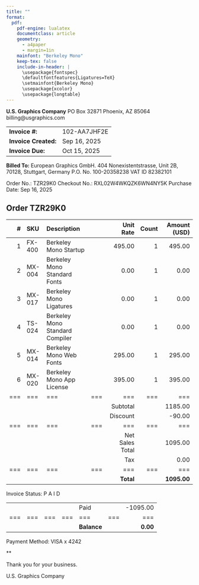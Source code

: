 ```yaml
---
title: ""
format:
  pdf:
    pdf-engine: lualatex
    documentclass: article
    geometry:
      - a4paper
      - margin=1in
    mainfont: "Berkeley Mono"
    keep-tex: false
    include-in-header: |
      \usepackage{fontspec}
      \defaultfontfeatures{Ligatures=TeX}
      \setmainfont{Berkeley Mono}
      \usepackage{xcolor}
      \usepackage{longtable}
---
```


::: {layout="[70,30]"}
::: {#company-info}
**U.S. Graphics Company**
PO Box 32871
Phoenix, AZ 85064
billing@usgraphics.com
:::

::: {#invoice-box}
| | |
|---|---|
| **Invoice #:** | 102-AA7JHF2E |
| **Invoice Created:** | Sep 16, 2025 |
| **Invoice Due:** | Oct 15, 2025 |
:::
:::

\vspace{20pt}

**Billed To:**
European Graphics GmbH.
404 Nonexistentstrasse, Unit 2B,
70128, Stuttgart, Germany
P.O. No. 100-20358238
VAT ID 82382101

\vspace{10pt}

Order No.: TZR29K0
Checkout No.: RXL02W4WKQZK6WN4NY5K
Purchase Date: Sep 16, 2025

\vspace{10pt}

## Order TZR29K0 {.unnumbered .center}

| # | SKU | Description | | Unit Rate | Count | Amount (USD) |
|--:|:--|:--|:--|--:|--:|--:|
| 1 | FX-400 | Berkeley Mono Startup | | 495.00 | 1 | 495.00 |
| 2 | MX-004 | Berkeley Mono Standard Fonts | | 0.00 | 1 | 0.00 |
| 3 | MX-017 | Berkeley Mono Ligatures | | 0.00 | 1 | 0.00 |
| 4 | TS-024 | Berkeley Mono Standard Compiler | | 0.00 | 1 | 0.00 |
| 5 | MX-014 | Berkeley Mono Web Fonts | | 295.00 | 1 | 295.00 |
| 6 | MX-020 | Berkeley Mono App License | | 395.00 | 1 | 395.00 |
|===|===|===|===|===|===|===|
| | | | | Subtotal | | 1185.00 |
| | | | | Discount | | -90.00 |
|===|===|===|===|===|===|===|
| | | | | Net Sales Total | | 1095.00 |
| | | | | Tax | | 0.00 |
|===|===|===|===|===|===|===|
| | | | | **Total** | | **1095.00** |

\vspace{10pt}
\center Invoice Status: P A I D
\vspace{10pt}

| | | | | | | |
|---|---|---|---|---|--:|--:|
| | | | | Paid | | -1095.00 |
|===|===|===|===|===|===|===|
| | | | | **Balance** | | **0.00** |

\vspace{20pt}

Payment Method: VISA x 4242

\center ***

\center Thank you for your business.

\center U.S. Graphics Company
